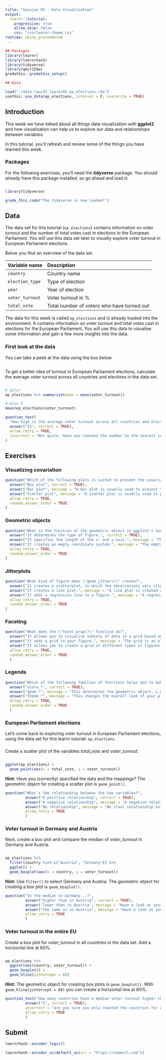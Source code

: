 ```yaml
---
title: "Session 05 - Data Visualization"
output: 
  learnr::tutorial:
    progressive: true
    allow_skip: false
    css: "css/learnr-theme.css"
runtime: shiny_prerendered
---
```


```r
## Packages
library(learnr)
library(learnrhash)
library(tidyverse)
library(qmir22dw)
gradethis::gradethis_setup()

## Data

load("./data_raw/df_learnr05_ep_elections.rda")
usethis::use_data(ep_elections, internal = F, overwrite = TRUE)


```

## Introduction

This week we have talked about all things data visualization with **ggplot2** and how visualization can help us to explore our data and relationships between variables. 

In this tutorial, you'll refresh and review some of the things you have learned this week.

### Packages

For the following exercises, you'll need the **tidyverse** package. You should already have this package installed, so go ahead and load it:

```r

```

```r
library(tidyverse)
```

```r
grade_this_code("The tidyverse is now loaded!")
```

## Data

The data set for this tutorial (`ep_elections`) contains information on voter turnout and the number of total votes cast in elections to the European Parliament. You will use this data set later to visually explore voter turnout in European Parliament elections.

Below you find an overview of the data set.

| Variable name |  Description
|:--------------|:-------------
| `country` | Country name
| `election_type` | Type of election
| `year` | Year of election
| `voter_turnout` | Voter turnout in %
| `total_vote` | Total number of voters who have turned out

The data for this week is called `ep_elections` and is already loaded into the environment. It contains information on voter turnout and total votes cast in elections for the European Parliament. You will use this data to visualise some information and gain a few more insights into the data.

### First look at the data

You can take a peek at the data using the box below.

```r

```

To get a better idea of turnout in European Parliament elections, calculate the average voter turnout across all countries and elections in the data set.

```r

```

```r
# dplyr
ep_elections %>% summarize(mean = mean(voter_turnout))

# base R
mean(ep_elections$voter_turnout)
```

```r
question_text(
  "How high is the average voter turnout across all countries and elections in the data set? Enter the number, rounded to the nearest integer.",
  answer("51", correct = TRUE),
  allow_retry = TRUE,
  incorrect = "Not quite. Have you rounded the number to the nearest integer?"
)
```

## Exercises

### Visualizing covariation

```r
question("Which of the following plots is suited to present the covariation of a categorical and a continuous variable?",
  answer("Box plot", correct = TRUE),
  answer("Bar plot", message = "A bar plot is usually used to present the variation of a single categorical variable. If you need help, check Wickham/Grolemund (2017) Chapter 7 or the lecture material."),
  answer("Scatter plot", message = "A scatter plot is usually used to present the covariation of two continuous variables. If you need help, check Wickham/Grolemund (2017) Chapter 7 or the lecture material."),
  allow_retry = TRUE,
  random_answer_order = TRUE
)
```

### Geometric objects

```r
question("What is the function of the geometric object in ggplot2's syntax?",
  answer("It determines the type of figure.", correct = TRUE),
  answer("It specifies the length of the x- and y-axis.", message = "The length of the axes, also called limits, is specified using \"xlim()\" and \"ylim()\". This is something that we have not covered yet. If you want to learn more about this check the ggplot2 reference on how to set scale limits."),
  answer("It creates an empty coordinate system.", message = "The empty coordinate system is created by the \"ggplot()\" function. If you need help, check Wickham/Grolemund (2017) Chapter 3 or the lecture material."),
  allow_retry = TRUE,
  random_answer_order = TRUE
)
```

### Jitterplots

```r
question("What kind of figure does \"geom_jitter()\" create?",
  answer("It creates a scatterplot, in which the observations vary slightly around their actual value.", correct = TRUE),
  answer("It creates a line plot.", message = "A line plot is created with \"geom_line()\". If you need help, check Wickham/Grolemund (2017) Chapter 3 or the lecture material."),
  answer("It adds a regression line to a figure.", message = "A regression line is added with \"geom_smooth()\". If you need help, check Wickham/Grolemund (2017) Chapter 3 or the lecture material."),
  allow_retry = TRUE,
  random_answer_order = TRUE
)
```

### Faceting

```r
question("What does the \"facet_wrap()\" function do?",
  answer("It allows you to visualize subsets of data in a grid based on the values of a categorical variable.", correct = TRUE),
  answer("It adds a grid to your figure.", message = "The grid is an element of the theme. Check the lecture material for an overview of ggplot2's built-in themes or \"help(theme)\" to learn more about how to customize the grid in your figure."),
  answer("It allows you to create a grid of different types of figures.", message = "Check out the \"patchwork\" package to learn how to combine separate ggplots in one figure."),
  allow_retry = TRUE,
  random_answer_order = TRUE
  )
```

### Legends

```r
question("Which of the following families of functions helps you to make specific changes to the legend of your plot?",
  answer("scale_*", correct = TRUE),
  answer("geom_*", message = "This determines the geometric object, i.e. the type of figure that will be plotted (e.g. a scatter plot, a box plot etc.). If you need help, check the lab material."),
  answer("theme_*", message = "This changes the overall look of your plot and in fact has some arguments that allow you to e.g. change the position of the legend in the plot, but it does not allow you to e.g. change the labels in the legend. If you need help, check the lab material."),
  allow_retry = TRUE,
  random_answer_order = TRUE
  )
```

### European Parliament elections

Let's come back to exploring voter turnout in European Parliament elections, using the data set for this learnr tutorial: `ep_elections`. 

###

Create a scatter plot of the variables *total_vote* and *voter_turnout*.

```r

```

```r
ggplot(ep_elections) +
  geom_point(aes(x = total_vote, y = voter_turnout))
```

<div id="exercise-scatter-plot-hint">
**Hint:** Have you (correctly) specified the data and the mappings? The geometric object for creating a scatter plot is `geom_point()`.
</div>

```r
question("What's the relationship between the two variables?",
         answer("A positive relationship", correct = TRUE),
         answer("A negative relationship", message = "A negative relationship exists when one variable increases, the other variable decreases."),
         answer("No relationship", message = "No clear relationship exists when there is no visible correlation between the two variables."),
         allow_retry = TRUE
         )
```

### Voter turnout in Germany and Austria

Next, create a box plot and compare the median of *voter_turnout* in Germany and Austria. 

```r

```

```r
ep_elections %>%
  filter(country %in% c("Austria", "Germany")) %>%
  ggplot() +
  geom_boxplot(aes(x = country, y = voter_turnout))
```

<div id="exercise-box-plot-1-hint">
**Hint:** Use `filter()` to select Germany and Austria. The geometric object for creating a box plot is `geom_boxplot()`.
</div>

```r
question("Is the median in Germany...?",
         answer("higher than in Austria", correct = TRUE),
         answer("lower than in Austria", message = "Have a look at your plot again. The median is represented by the thick line within the box."),
         answer("the same as in Austria", message = "Have a look at your plot again. The median is represented by the thick line within the box."),
         allow_retry = TRUE
         )
```

### Voter turnout in the entire EU

Create a box plot for *voter_turnout* in all countries in the data set. Add a horizontal line at 60%.

```r

```

```r
ep_elections %>%
  ggplot(aes(country, voter_turnout)) +
  geom_boxplot() +
  geom_hline(yintercept = 60)
```

<div id="exercise-box-plot-2-hint">
**Hint:** The geometric object for creating box plots is `geom_boxplot()`. With `geom_hline(yintercept = 60)` you can create a horizontal line at 60%.
</div>

```r
question_text("How many countries have a median voter turnout higher than 60%?",
         answer("5", correct = TRUE),
         incorrect = "Are you sure you only counted the countries for which the median is higher than 60%?",
         allow_retry = TRUE
         )
```

## Submit

```r
learnrhash::encoder_logic()
```

```r
learnrhash::encoder_ui(default_ui(url = "https://someurl.com"))
```

